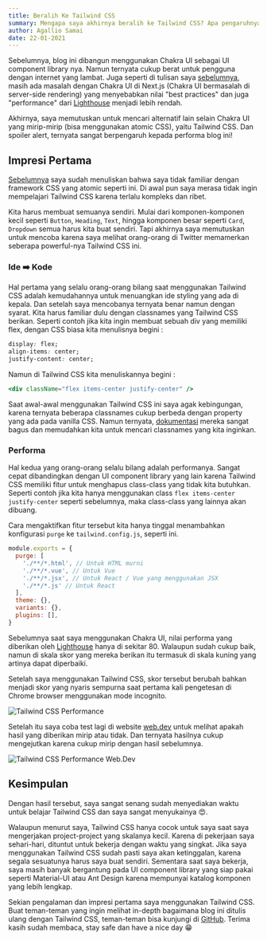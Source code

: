 ```yaml
---
title: Beralih Ke Tailwind CSS
summary: Mengapa saya akhirnya beralih ke Tailwind CSS? Apa pengaruhnya ke performa blog ini?
author: Agallio Samai
date: 22-01-2021
---
```


Sebelumnya, blog ini dibangun menggunakan Chakra UI sebagai UI component library nya. Namun ternyata cukup berat untuk pengguna dengan internet yang lambat. Juga seperti di tulisan saya [sebelumnya](/blog/chakra-ui), masih ada masalah dengan Chakra UI di Next.js (Chakra UI bermasalah di server-side rendering) yang menyebabkan nilai "best practices" dan juga "performance" dari [Lighthouse](https://web.dev/measure/) menjadi lebih rendah.

Akhirnya, saya memutuskan untuk mencari alternatif lain selain Chakra UI yang mirip-mirip (bisa menggunakan atomic CSS), yaitu Tailwind CSS. Dan spoiler alert, ternyata sangat berpengaruh kepada performa blog ini!

## Impresi Pertama

[Sebelumnya](/blog/chakra-ui) saya sudah menuliskan bahwa saya tidak familiar dengan framework CSS yang atomic seperti ini. Di awal pun saya merasa tidak ingin mempelajari Tailwind CSS karena terlalu kompleks dan ribet.

Kita harus membuat semuanya sendiri. Mulai dari komponen-komponen kecil seperti `Button`, `Heading`, `Text`, hingga komponen besar seperti `Card`, `Dropdown` semua harus kita buat sendiri. Tapi akhirnya saya memutuskan untuk mencoba karena saya melihat orang-orang di Twitter memamerkan seberapa powerful-nya Tailwind CSS ini.

### Ide ➡️ Kode

Hal pertama yang selalu orang-orang bilang saat menggunakan Tailwind CSS adalah kemudahannya untuk menuangkan ide styling yang ada di kepala. Dan setelah saya mencobanya ternyata benar namun dengan syarat. Kita harus familiar dulu dengan classnames yang Tailwind CSS berikan. Seperti contoh jika kita ingin membuat sebuah div yang memiliki flex, dengan CSS biasa kita menulisnya begini :

```css
display: flex;
align-items: center;
justify-content: center;
```

Namun di Tailwind CSS kita menuliskannya begini :

```jsx
<div className="flex items-center justify-center" />
```

Saat awal-awal menggunakan Tailwind CSS ini saya agak kebingungan, karena ternyata beberapa classnames cukup berbeda dengan property yang ada pada vanilla CSS. Namun ternyata, [dokumentasi](https://tailwindcss.com/docs) mereka sangat bagus dan memudahkan kita untuk mencari classnames yang kita inginkan.

### Performa

Hal kedua yang orang-orang selalu bilang adalah performanya. Sangat cepat dibandingkan dengan UI component library yang lain karena Tailwind CSS memiliki fitur untuk menghapus class-class yang tidak kita butuhkan. Seperti contoh jika kita hanya menggunakan class `flex items-center justify-center` seperti sebelumnya, maka class-class yang lainnya akan dibuang.

Cara mengaktifkan fitur tersebut kita hanya tinggal menambahkan konfigurasi `purge` ke `tailwind.config.js`, seperti ini.

```js:tailwind.config.js
module.exports = {
  purge: [
    './**/*.html', // Untuk HTML murni
    './**/*.vue', // Untuk Vue
    './**/*.jsx', // Untuk React / Vue yang menggunakan JSX
    './**/*.js' // Untuk React
  ],
  theme: {},
  variants: {},
  plugins: [],
}
```

Sebelumnya saat saya menggunakan Chakra UI, nilai performa yang diberikan oleh [Lighthouse](https://web.dev/measure/) hanya di sekitar 80. Walaupun sudah cukup baik, namun di skala skor yang mereka berikan itu termasuk di skala kuning yang artinya dapat diperbaiki.

Setelah saya menggunakan Tailwind CSS, skor tersebut berubah bahkan menjadi skor yang nyaris sempurna saat pertama kali pengetesan di Chrome browser menggunakan mode incognito.

<Image
  src="/images/blog/tailwindcss-performance.png"
  width={818}
  height={288}
  alt="Tailwind CSS Performance"
/>

Setelah itu saya coba test lagi di website [web.dev](https://web.dev/measure/) untuk melihat apakah hasil yang diberikan mirip atau tidak. Dan ternyata hasilnya cukup mengejutkan karena cukup mirip dengan hasil sebelumnya.

<Image
  src="/images/blog/tailwindcss-webdev.png"
  width={1952}
  height={960}
  alt="Tailwind CSS Performance Web.Dev"
/>

## Kesimpulan

Dengan hasil tersebut, saya sangat senang sudah menyediakan waktu untuk belajar Tailwind CSS dan saya sangat menyukainya 😍.

Walaupun menurut saya, Tailwind CSS hanya cocok untuk saya saat saya mengerjakan project-project yang skalanya kecil. Karena di pekerjaan saya sehari-hari, dituntut untuk bekerja dengan waktu yang singkat. Jika saya menggunakan Tailwind CSS sudah pasti saya akan ketinggalan, karena segala sesuatunya harus saya buat sendiri. Sementara saat saya bekerja, saya masih banyak bergantung pada UI component library yang siap pakai seperti Material-UI atau Ant Design karena mempunyai katalog komponen yang lebih lengkap.

Sekian pengalaman dan impresi pertama saya menggunakan Tailwind CSS. Buat teman-teman yang ingin melihat in-depth bagaimana blog ini ditulis ulang dengan Tailwind CSS, teman-teman bisa kunjungi di [GitHub](https://github.com/agallio/agall.io). Terima kasih sudah membaca, stay safe dan have a nice day 😁
